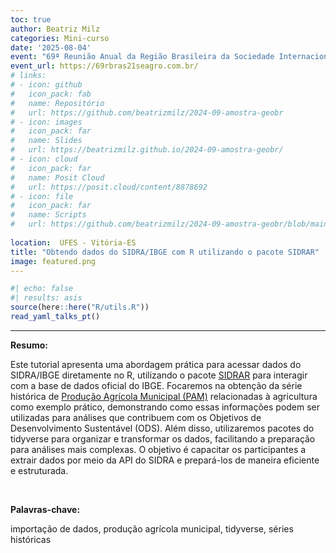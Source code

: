 ```yaml
---
toc: true
author: Beatriz Milz
categories: Mini-curso
date: '2025-08-04'
event: "69ª Reunião Anual da Região Brasileira da Sociedade Internacional de Biometria (RBras)"
event_url: https://69rbras21seagro.com.br/
# links:
# - icon: github
#   icon_pack: fab
#   name: Repositório
#   url: https://github.com/beatrizmilz/2024-09-amostra-geobr
# - icon: images
#   icon_pack: far
#   name: Slides
#   url: https://beatrizmilz.github.io/2024-09-amostra-geobr/
# - icon: cloud
#   icon_pack: far
#   name: Posit Cloud
#   url: https://posit.cloud/content/8878692 
# - icon: file
#   icon_pack: far
#   name: Scripts
#   url: https://github.com/beatrizmilz/2024-09-amostra-geobr/blob/main/script.R
  
location:  UFES - Vitória-ES
title: "Obtendo dados do SIDRA/IBGE com R utilizando o pacote SIDRAR"
image: featured.png
---
```


```r
#| echo: false
#| results: asis
source(here::here("R/utils.R"))
read_yaml_talks_pt()
```

------------------------------------------------------------------------

**Resumo:**

Este tutorial apresenta uma abordagem prática para acessar dados do SIDRA/IBGE diretamente no R, utilizando o pacote [SIDRAR](https://cran.r-project.org/web/packages/sidrar/vignettes/Introduction_to_sidrar.html) para interagir com a base de dados oficial do IBGE. Focaremos na obtenção da série histórica de [Produção Agrícola Municipal (PAM)](https://sidra.ibge.gov.br/pesquisa/pam/tabelas) relacionadas à agricultura como exemplo prático, demonstrando como essas informações podem ser utilizadas para análises que contribuem com os Objetivos de Desenvolvimento Sustentável (ODS). Além disso, utilizaremos pacotes do tidyverse para organizar e transformar os dados, facilitando a preparação para análises mais complexas. O objetivo é capacitar os participantes a extrair dados por meio da API do SIDRA e prepará-los de maneira eficiente e estruturada.

\

**Palavras-chave:** 

importação de dados, produção agrícola municipal, tidyverse, séries históricas
